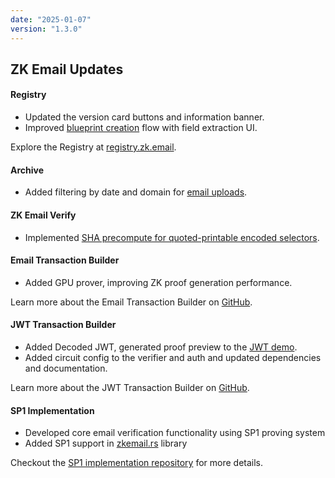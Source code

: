 ```yaml
---
date: "2025-01-07"
version: "1.3.0"
---
```


## ZK Email Updates

#### Registry
- Updated the version card buttons and information banner.
- Improved [blueprint creation](https://registry.zk.email/create/new) flow with field extraction UI.

Explore the Registry at [registry.zk.email](https://registry.zk.email/).

#### Archive
- Added filtering by date and domain for [email uploads](https://archive.prove.email/upload_gmail).

#### ZK Email Verify
- Implemented [SHA precompute for quoted-printable encoded selectors](https://github.com/zkemail/zk-email-verify/pull/240).

#### Email Transaction Builder
- Added GPU prover, improving ZK proof generation performance.

Learn more about the Email Transaction Builder on [GitHub](https://github.com/zkemail/email-tx-builder).

#### JWT Transaction Builder
- Added Decoded JWT, generated proof preview to the [JWT demo](https://jwt.zk.email/).
- Added circuit config to the verifier and auth and updated dependencies and documentation.

Learn more about the JWT Transaction Builder on [GitHub](https://github.com/zkemail/jwt-tx-builder).

#### SP1 Implementation

- Developed core email verification functionality using SP1 proving system
- Added SP1 support in [zkemail.rs](https://github.com/zkemail/zkemail.rs/tree/feat/core-impl) library

Checkout the [SP1 implementation repository](https://github.com/zkemail/sp1-zkEmail) for more details.